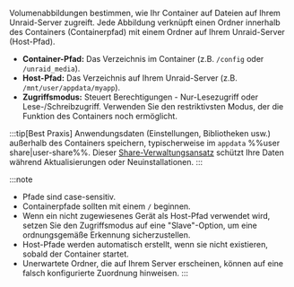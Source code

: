 Volumenabbildungen bestimmen, wie Ihr Container auf Dateien auf Ihrem Unraid-Server zugreift. Jede Abbildung verknüpft einen Ordner innerhalb des Containers (Containerpfad) mit einem Ordner auf Ihrem Unraid-Server (Host-Pfad).

- **Container-Pfad:** Das Verzeichnis im Container (z.B. `/config` oder `/unraid_media`).
- **Host-Pfad:** Das Verzeichnis auf Ihrem Unraid-Server (z.B. `/mnt/user/appdata/myapp`).
- **Zugriffsmodus:** Steuert Berechtigungen - Nur-Lesezugriff oder Lese-/Schreibzugriff. Verwenden Sie den restriktivsten Modus, der die Funktion des Containers noch ermöglicht.

:::tip[Best Praxis]
Anwendungsdaten (Einstellungen, Bibliotheken usw.) außerhalb des Containers speichern, typischerweise im `appdata` %%user share|user-share%%. Dieser [Share-Verwaltungsansatz](../../../manage-storage/shares.mdx) schützt Ihre Daten während Aktualisierungen oder Neuinstallationen.
:::

:::note
- Pfade sind case-sensitiv.
- Containerpfade sollten mit einem `/` beginnen.
- Wenn ein nicht zugewiesenes Gerät als Host-Pfad verwendet wird, setzen Sie den Zugriffsmodus auf eine "Slave"-Option, um eine ordnungsgemäße Erkennung sicherzustellen.
- Host-Pfade werden automatisch erstellt, wenn sie nicht existieren, sobald der Container startet.
- Unerwartete Ordner, die auf Ihrem Server erscheinen, können auf eine falsch konfigurierte Zuordnung hinweisen.
:::
